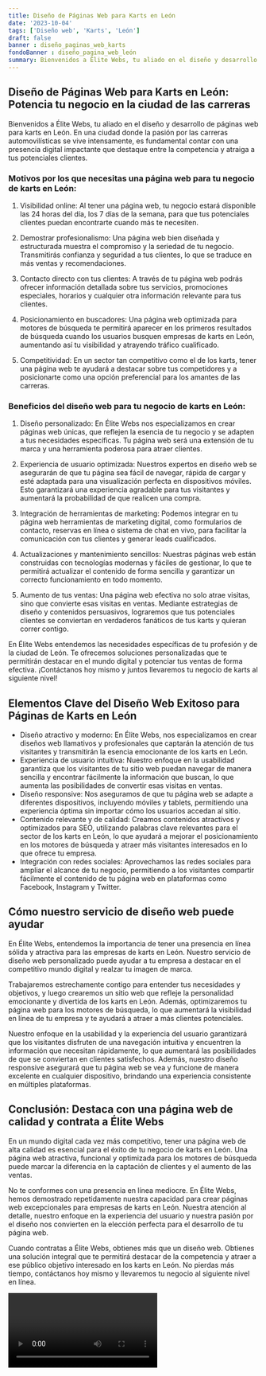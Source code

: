 ```yaml
---
title: Diseño de Páginas Web para Karts en León
date: '2023-10-04'
tags: ['Diseño web', 'Karts', 'León']
draft: false
banner : diseño_paginas_web_karts
fondoBanner : diseño_pagina_web_león
summary: Bienvenidos a Élite Webs, tu aliado en el diseño y desarrollo de páginas web para karts en León. En una ciudad donde la pasión por las carreras automovilísticas se vive intensamente, es fundamental contar con una presencia digital impactante que destaque entre la competencia y atraiga a tus potenciales clientes. 
---
```


## Diseño de Páginas Web para Karts en León: Potencia tu negocio en la ciudad de las carreras

Bienvenidos a Élite Webs, tu aliado en el diseño y desarrollo de páginas web para karts en León. En una ciudad donde la pasión por las carreras automovilísticas se vive intensamente, es fundamental contar con una presencia digital impactante que destaque entre la competencia y atraiga a tus potenciales clientes. 

### Motivos por los que necesitas una página web para tu negocio de karts en León:

1. Visibilidad online: Al tener una página web, tu negocio estará disponible las 24 horas del día, los 7 días de la semana, para que tus potenciales clientes puedan encontrarte cuando más te necesiten.

2. Demostrar profesionalismo: Una página web bien diseñada y estructurada muestra el compromiso y la seriedad de tu negocio. Transmitirás confianza y seguridad a tus clientes, lo que se traduce en más ventas y recomendaciones.

3. Contacto directo con tus clientes: A través de tu página web podrás ofrecer información detallada sobre tus servicios, promociones especiales, horarios y cualquier otra información relevante para tus clientes.

4. Posicionamiento en buscadores: Una página web optimizada para motores de búsqueda te permitirá aparecer en los primeros resultados de búsqueda cuando los usuarios busquen empresas de karts en León, aumentando así tu visibilidad y atrayendo tráfico cualificado.

5. Competitividad: En un sector tan competitivo como el de los karts, tener una página web te ayudará a destacar sobre tus competidores y a posicionarte como una opción preferencial para los amantes de las carreras.

### Beneficios del diseño web para tu negocio de karts en León:

1. Diseño personalizado: En Élite Webs nos especializamos en crear páginas web únicas, que reflejen la esencia de tu negocio y se adapten a tus necesidades específicas. Tu página web será una extensión de tu marca y una herramienta poderosa para atraer clientes.

2. Experiencia de usuario optimizada: Nuestros expertos en diseño web se asegurarán de que tu página sea fácil de navegar, rápida de cargar y esté adaptada para una visualización perfecta en dispositivos móviles. Esto garantizará una experiencia agradable para tus visitantes y aumentará la probabilidad de que realicen una compra.

3. Integración de herramientas de marketing: Podemos integrar en tu página web herramientas de marketing digital, como formularios de contacto, reservas en línea o sistema de chat en vivo, para facilitar la comunicación con tus clientes y generar leads cualificados.

4. Actualizaciones y mantenimiento sencillos: Nuestras páginas web están construidas con tecnologías modernas y fáciles de gestionar, lo que te permitirá actualizar el contenido de forma sencilla y garantizar un correcto funcionamiento en todo momento.

5. Aumento de tus ventas: Una página web efectiva no solo atrae visitas, sino que convierte esas visitas en ventas. Mediante estrategias de diseño y contenidos persuasivos, lograremos que tus potenciales clientes se conviertan en verdaderos fanáticos de tus karts y quieran correr contigo.

En Élite Webs entendemos las necesidades específicas de tu profesión y de la ciudad de León. Te ofrecemos soluciones personalizadas que te permitirán destacar en el mundo digital y potenciar tus ventas de forma efectiva. ¡Contáctanos hoy mismo y juntos llevaremos tu negocio de karts al siguiente nivel!

<GifSeo />

<Cta />

## Elementos Clave del Diseño Web Exitoso para Páginas de Karts en León

- Diseño atractivo y moderno: En Élite Webs, nos especializamos en crear diseños web llamativos y profesionales que captarán la atención de tus visitantes y transmitirán la esencia emocionante de los karts en León.
- Experiencia de usuario intuitiva: Nuestro enfoque en la usabilidad garantiza que los visitantes de tu sitio web puedan navegar de manera sencilla y encontrar fácilmente la información que buscan, lo que aumenta las posibilidades de convertir esas visitas en ventas.
- Diseño responsive: Nos aseguramos de que tu página web se adapte a diferentes dispositivos, incluyendo móviles y tablets, permitiendo una experiencia óptima sin importar cómo los usuarios accedan al sitio.
- Contenido relevante y de calidad: Creamos contenidos atractivos y optimizados para SEO, utilizando palabras clave relevantes para el sector de los karts en León, lo que ayudará a mejorar el posicionamiento en los motores de búsqueda y atraer más visitantes interesados en lo que ofrece tu empresa.
- Integración con redes sociales: Aprovechamos las redes sociales para ampliar el alcance de tu negocio, permitiendo a los visitantes compartir fácilmente el contenido de tu página web en plataformas como Facebook, Instagram y Twitter.

## Cómo nuestro servicio de diseño web puede ayudar

En Élite Webs, entendemos la importancia de tener una presencia en línea sólida y atractiva para las empresas de karts en León. Nuestro servicio de diseño web personalizado puede ayudar a tu empresa a destacar en el competitivo mundo digital y realzar tu imagen de marca.

Trabajaremos estrechamente contigo para entender tus necesidades y objetivos, y luego crearemos un sitio web que refleje la personalidad emocionante y divertida de los karts en León. Además, optimizaremos tu página web para los motores de búsqueda, lo que aumentará la visibilidad en línea de tu empresa y te ayudará a atraer a más clientes potenciales.

Nuestro enfoque en la usabilidad y la experiencia del usuario garantizará que los visitantes disfruten de una navegación intuitiva y encuentren la información que necesitan rápidamente, lo que aumentará las posibilidades de que se conviertan en clientes satisfechos. Además, nuestro diseño responsive asegurará que tu página web se vea y funcione de manera excelente en cualquier dispositivo, brindando una experiencia consistente en múltiples plataformas.

## Conclusión: Destaca con una página web de calidad y contrata a Élite Webs

En un mundo digital cada vez más competitivo, tener una página web de alta calidad es esencial para el éxito de tu negocio de karts en León. Una página web atractiva, funcional y optimizada para los motores de búsqueda puede marcar la diferencia en la captación de clientes y el aumento de las ventas.

No te conformes con una presencia en línea mediocre. En Élite Webs, hemos demostrado repetidamente nuestra capacidad para crear páginas web excepcionales para empresas de karts en León. Nuestra atención al detalle, nuestro enfoque en la experiencia del usuario y nuestra pasión por el diseño nos convierten en la elección perfecta para el desarrollo de tu página web.

Cuando contratas a Élite Webs, obtienes más que un diseño web. Obtienes una solución integral que te permitirá destacar de la competencia y atraer a ese público objetivo interesado en los karts en León. No pierdas más tiempo, contáctanos hoy mismo y llevaremos tu negocio al siguiente nivel en línea.

<Video />

<CtaBot job='Karts' city='León'/>

<Gmaps query='León+españa+maps' />